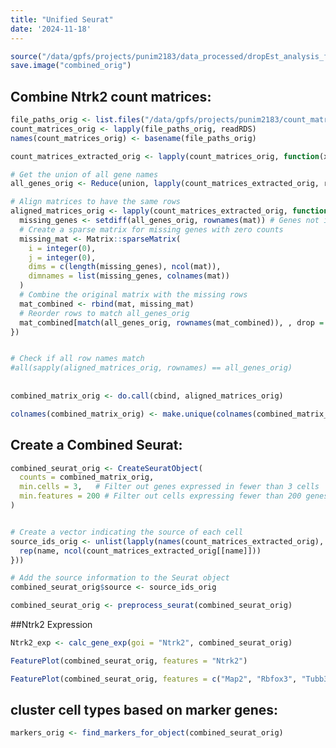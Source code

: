 ```yaml
---
title: "Unified Seurat"
date: '2024-11-18'
---
```

```r
source("/data/gpfs/projects/punim2183/data_processed/dropEst_analysis_functions.R")
save.image("combined_orig")
```

## Combine Ntrk2 count matrices: 

```r

file_paths_orig <- list.files("/data/gpfs/projects/punim2183/count_matrices", full.names = TRUE, pattern = "*_orig*")
count_matrices_orig <- lapply(file_paths_orig, readRDS)
names(count_matrices_orig) <- basename(file_paths_orig)
```

```r

count_matrices_extracted_orig <- lapply(count_matrices_orig, function(x) x[["cm"]])

# Get the union of all gene names
all_genes_orig <- Reduce(union, lapply(count_matrices_extracted_orig, rownames))

# Align matrices to have the same rows
aligned_matrices_orig <- lapply(count_matrices_extracted_orig, function(mat) {
  missing_genes <- setdiff(all_genes_orig, rownames(mat)) # Genes not in the matrix
  # Create a sparse matrix for missing genes with zero counts
  missing_mat <- Matrix::sparseMatrix(
    i = integer(0), 
    j = integer(0), 
    dims = c(length(missing_genes), ncol(mat)),
    dimnames = list(missing_genes, colnames(mat))
  )
  # Combine the original matrix with the missing rows
  mat_combined <- rbind(mat, missing_mat)
  # Reorder rows to match all_genes_orig
  mat_combined[match(all_genes_orig, rownames(mat_combined)), , drop = FALSE]
})


# Check if all row names match
#all(sapply(aligned_matrices_orig, rownames) == all_genes_orig)
  
  
combined_matrix_orig <- do.call(cbind, aligned_matrices_orig)

colnames(combined_matrix_orig) <- make.unique(colnames(combined_matrix_orig))

```

## Create a Combined Seurat:

```r

combined_seurat_orig <- CreateSeuratObject(
  counts = combined_matrix_orig,  
  min.cells = 3,   # Filter out genes expressed in fewer than 3 cells
  min.features = 200 # Filter out cells expressing fewer than 200 genes
)


# Create a vector indicating the source of each cell
source_ids_orig <- unlist(lapply(names(count_matrices_extracted_orig), function(name) {
  rep(name, ncol(count_matrices_extracted_orig[[name]]))
}))

# Add the source information to the Seurat object
combined_seurat_orig$source <- source_ids_orig

combined_seurat_orig <- preprocess_seurat(combined_seurat_orig)
```


##Ntrk2 Expression
```r

Ntrk2_exp <- calc_gene_exp(goi = "Ntrk2", combined_seurat_orig)

FeaturePlot(combined_seurat_orig, features = "Ntrk2")

FeaturePlot(combined_seurat_orig, features = c("Map2", "Rbfox3", "Tubb3", "Mbp", "Olig1", "Olig2", "Gfap", "Aqp4", "Slc1a3"))
```

## cluster cell types based on marker genes: 

```r
markers_orig <- find_markers_for_object(combined_seurat_orig)

```